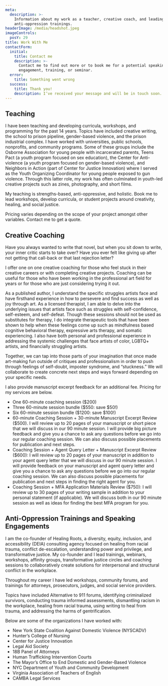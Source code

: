```yaml
---
meta:
  description: >-
    Information about my work as a teacher, creative coach, and leading
    anti-oppression trainings.
headerImage: /media/headshot.jpeg
imageControls:
  posY: 29
title: Work With Me
contactForm:
  initial:
    title: Contact me
    description: >-
      Contact me to find out more or to book me for a potential speaking
      engagement, training, or seminar.
  error:
    title: Something went wrong
  success:
    title: Thank you!
    description: I’ve received your message and will be in touch soon.
---
```


## Teaching

I have been teaching and developing curricula, workshops, and programming for the past 14 years. Topics have included creative writing, the school to prison pipeline, gender-based violence, and the prison industrial complex. I have worked with universities, public schools, nonprofits, and community programs. Some of these groups include the Osborne Association for young people with incarcerated parents, Teens Pact (a youth program focused on sex education), the Center for Anti-violence (a youth program focused on gender-based violence), and Neighbors in Action (part of Center for Justice Innovation) where I served as the Youth Organizing Coordinator for young people exposed to gun violence. Through this latter role, my work has often culminated in youth-led creative projects such as zines, photography, and short films.

<ImageLink link="https://assets.tina.io/20f799de-f648-4e77-81ec-50734a0180a3/half size Young Black Darkness.pdf" image="/media/young-black-darkness-cover.png" description="A student project that I facilitated." download={false} />

My teaching is strengths-based, anti-oppressive, and holistic. Book me to lead workshops, develop curricula, or student projects around creativity, healing, and social justice.

Pricing varies depending on the scope of your project amongst other variables. Contact me to get a quote.

<ContactButton />

## Creative Coaching

Have you always wanted to write that novel, but when you sit down to write, your inner critic starts to take over? Have you ever felt like giving up after not getting that call-back or that last rejection letter?

I offer one on one creative coaching for those who feel stuck in their creative careers or with completing creative projects. Coaching can be useful for those who have been working in the professional art field for years or for those who are just considering trying it out.

As a published author, I understand the specific struggles artists face and have firsthand experience in how to persevere and find success as well as joy through art. As a licensed therapist, I am able to delve into the underlying issues that artists face such as struggles with self-confidence, self-esteem, and self-defeat. Though these sessions should not be used as substitutes for therapy, I do integrate therapeutic tools that have been shown to help when these feelings come up such as mindfulness based cognitive behavioral therapy, expressive arts therapy, and somatic experiencing. I also have both personal and professional experience in addressing the systemic challenges that face artists of color, LGBTQ+ artists, and financially struggling artists.

Together, we can tap into those parts of your imagination that once made art-making fun outside of critiques and professionalism in order to push through feelings of self-doubt, imposter syndrome, and “stuckness.” We will collaborate to create concrete next steps and ways forward depending on your specific needs.

I also provide manuscript excerpt feedback for an additional fee. Pricing for my services are below.

* One 60-minute coaching session ($200)
* Three 60-minute session bundle ($550: save $50!)
* Six 60-minute session bundle ($1200: save $100!)
* 60-minute Coaching Session + 30-minute Manuscript Excerpt Review ($500). I will review up to 20 pages of your manuscript or short piece that we will discuss in our 90 minute session. I will provide big picture feedback and give you a chance to ask any questions before we go into our regular coaching session. We can also discuss possible placements for publication and next steps.
* Coaching Session + Agent Query Letter + Manuscript Excerpt Review ($600): I will review up to 20 pages of your manuscript in addition to your agent query letter that we will discuss in our 90 minute session. I will provide feedback on your manuscript and agent query letter and give you a chance to ask any questions before we go into our regular coaching session. We can also discuss possible placements for publication and next steps in finding the right agent for you.
* Coaching Session + MFA Application Materials Review ($750): I will review up to 30 pages of your writing sample in addition to your personal statement (if applicable). We will discuss both in our 90 minute session as well as ideas for finding the best MFA program for you.

<ContactButton />

## Anti-Oppression Trainings and Speaking Engagements

I am the co-founder of Healing Roots, a diversity, equity, inclusion, and accessibility (DEIA) consulting agency focused on healing from racial trauma, conflict de-escalation, understanding power and privilege, and transformative justice. My co-founder and I lead trainings, webinars, workshops, affinity groups, transformative justice circles and coaching sessions to collaboratively create solutions for interpersonal and structural conflict in the workplace.

Throughout my career I have led workshops, community forums, and trainings for attorneys, prosecutors, judges, and social service providers.

Topics have included Alternative to 911 forums, identifying criminalized survivors, conducting trauma informed assessments, dismantling racism in the workplace, healing from racial trauma, using writing to heal from trauma, and addressing the harms of gentrification.

Below are some of the organizations I have worked with:

* New York State Coalition Against Domestic Violence (NYSCADV)
* Hunter’s College of Nursing
* Center for Justice Innovation
* Legal Aid Society
* 18B Panel of Attorneys
* Human Trafficking Intervention Courts
* The Mayor’s Office to End Domestic and Gender-Based Violence
* NYC Department of Youth and Community Development
* Virginia Association of Teachers of English
* CAMBA Legal Services
